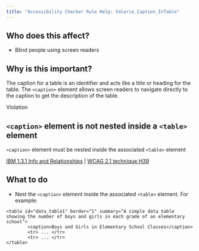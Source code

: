 ```yaml
---
title: "Accessibility Checker Rule Help: Valerie_Caption_InTable"
---
```


<div className="toolHelp">
<Row>
<Column colLg={5} colMd={3} colSm={4} className="toolLeft">

## Who does this affect?

 * Blind people using screen readers

## Why is this important?

The caption for a table is an identifier and acts like a title or heading for the table. The `<caption>` element allows screen readers to navigate directly to the caption to get the description of the table.

</Column>
<Column colLg={11} colMd={5} colSm={4} className="toolMain">

<div className="level-violation">
Violation
</div>

## `<caption>` element is not nested inside a `<table>` element
`<caption>` element must be nested inside the associated `<table>` element

[IBM 1.3.1 Info and Relationships](https://www.ibm.com/able/guidelines/ci162/info_and_relationships.html) | [WCAG 2.1 technique H39](https://www.w3.org/WAI/WCAG21/Techniques/html/H39)


<div id="elementLocation">
</div>

## What to do

 * Nest the `<caption>` element inside the associated `<table>` element. For example:

```
<table id="data_table1" border="1" summary="A simple data table showing the number of boys and girls in each grade of an elementary school">
        <caption>Boys and Girls in Elementary School Classes</caption>
        <tr> ... </tr>
        <tr> ... </tr>
</table>
```
</Column>
</Row>
</div>


